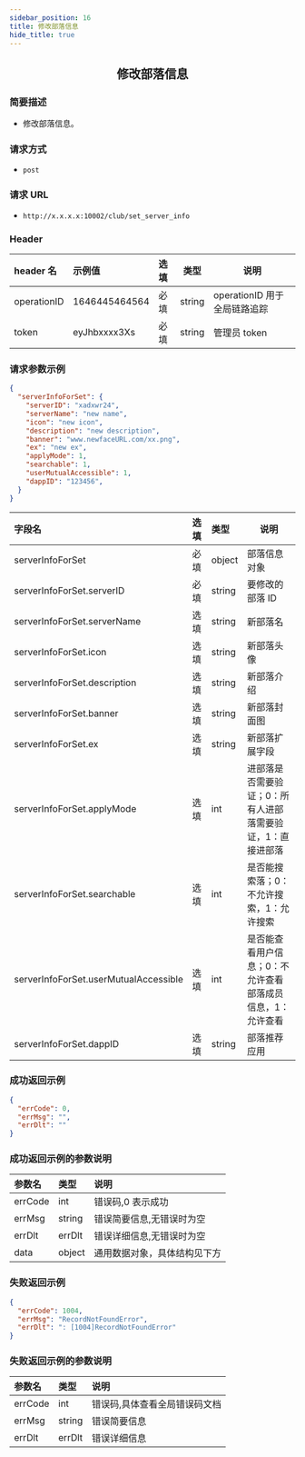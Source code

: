 ```yaml
---
sidebar_position: 16
title: 修改部落信息
hide_title: true
---
```


<center>

## 修改部落信息

</center>

### 简要描述

- 修改部落信息。

### 请求方式

- `post`

### 请求 URL

- `http://x.x.x.x:10002/club/set_server_info`

### Header

| header 名   | 示例值        | 选填 | 类型   | 说明                         |
| :---------- | :------------ | :--- | ------ | ---------------------------- |
| operationID | 1646445464564 | 必填 | string | operationID 用于全局链路追踪 |
| token       | eyJhbxxxx3Xs  | 必填 | string | 管理员 token                 |

### 请求参数示例

```json
{
  "serverInfoForSet": {
    "serverID": "xadxwr24",
    "serverName": "new name",
    "icon": "new icon",
    "description": "new description",
    "banner": "www.newfaceURL.com/xx.png",
    "ex": "new ex",
    "applyMode": 1,
    "searchable": 1,
    "userMutualAccessible": 1,
    "dappID": "123456",
  }
}
```

| 字段名                                | 选填 | 类型   | 说明                                                                                                                                  |
| :------------------------------------ | :--- | :----- | ------------------------------------------------------------------------------------------------------------------------------------- |
| serverInfoForSet                      | 必填 | object | 部落信息对象                                                                                                                          |
| serverInfoForSet.serverID             | 必填 | string | 要修改的部落 ID                                                                                                                       |
| serverInfoForSet.serverName           | 选填 | string | 新部落名                                                                                                                              |
| serverInfoForSet.icon                 | 选填 | string | 新部落头像                                                                                                                            |
| serverInfoForSet.description          | 选填 | string | 新部落介绍                                                                                                                            |
| serverInfoForSet.banner               | 选填 | string | 新部落封面图                                                                                                                            |
| serverInfoForSet.ex                   | 选填 | string | 新部落扩展字段                                                                                                                        |
| serverInfoForSet.applyMode            | 选填 | int    | 进部落是否需要验证；0：所有人进部落需要验证，1：直接进部落 |
| serverInfoForSet.searchable           | 选填 | int    | 是否能搜索落；0：不允许搜索，1：允许搜索                                                        |
| serverInfoForSet.userMutualAccessible | 选填 | int    | 是否能查看用户信息；0：不允许查看部落成员信息，1：允许查看                                                                    |
| serverInfoForSet.dappID               | 选填 | string    | 部落推荐应用                                                                    |

### 成功返回示例

```json
{
  "errCode": 0,
  "errMsg": "",
  "errDlt": ""
}
```

### 成功返回示例的参数说明

| 参数名  | 类型   | 说明                         |
| :------ | :----- | :--------------------------- |
| errCode | int    | 错误码,0 表示成功            |
| errMsg  | string | 错误简要信息,无错误时为空    |
| errDlt  | errDlt | 错误详细信息,无错误时为空    |
| data    | object | 通用数据对象，具体结构见下方 |

### 失败返回示例

```json
{
  "errCode": 1004,
  "errMsg": "RecordNotFoundError",
  "errDlt": ": [1004]RecordNotFoundError"
}
```

### 失败返回示例的参数说明

| 参数名  | 类型   | 说明                          |
| :------ | :----- | :---------------------------- |
| errCode | int    | 错误码,具体查看全局错误码文档 |
| errMsg  | string | 错误简要信息                  |
| errDlt  | errDlt | 错误详细信息                  |
